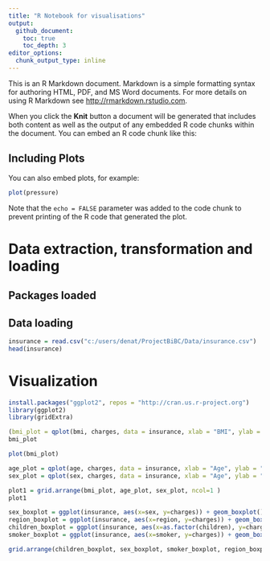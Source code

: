 ```yaml
---
title: "R Notebook for visualisations"
output: 
  github_document:
    toc: true
    toc_depth: 3
editor_options: 
  chunk_output_type: inline
---
```



This is an R Markdown document. Markdown is a simple formatting syntax for authoring HTML, PDF, and MS Word documents. For more details on using R Markdown see <http://rmarkdown.rstudio.com>.

When you click the **Knit** button a document will be generated that includes both content as well as the output of any embedded R code chunks within the document. You can embed an R code chunk like this:


## Including Plots

You can also embed plots, for example:

```r
plot(pressure)
```

Note that the `echo = FALSE` parameter was added to the code chunk to prevent printing of the R code that generated the plot.

# Data extraction, transformation and loading

## Packages loaded



## Data loading
```r
insurance = read.csv("c:/users/denat/ProjectBiBC/Data/insurance.csv")
head(insurance)
```

# Visualization
```r
install.packages("ggplot2", repos = "http://cran.us.r-project.org")
library(ggplot2)
library(gridExtra)

(bmi_plot = qplot(bmi, charges, data = insurance, xlab = "BMI", ylab = "Charges") + geom_vline(xintercept = 18.5, color = "red") + geom_vline(xintercept = 24.9, color = "red"))
bmi_plot
```

```r
plot(bmi_plot)
```

```r
age_plot = qplot(age, charges, data = insurance, xlab = "Age", ylab = "Charges", col = sex)
sex_plot = qplot(sex, charges, data = insurance, xlab = "Age", ylab = "Charges")

plot1 = grid.arrange(bmi_plot, age_plot, sex_plot, ncol=1 )
plot1
```



```r
sex_boxplot = ggplot(insurance, aes(x=sex, y=charges)) + geom_boxplot()
region_boxplot = ggplot(insurance, aes(x=region, y=charges)) + geom_boxplot() + theme(axis.text.x = element_text(angle = 90, hjust = 1))
children_boxplot = ggplot(insurance, aes(x=as.factor(children), y=charges)) + geom_boxplot() + labs(x="# of children")
smoker_boxplot = ggplot(insurance, aes(x=smoker, y=charges)) + geom_boxplot()

grid.arrange(children_boxplot, sex_boxplot, smoker_boxplot, region_boxplot, ncol=2 )
```


